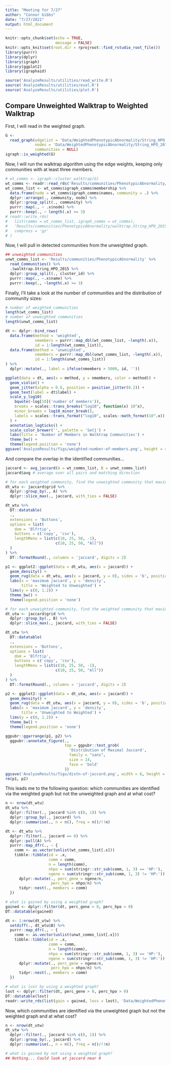 ---
title: "Meeting for 7/27"
author: "Connor Gibbs"
date: "7/27/2021"
output: html_document
---

```{r setup, include=FALSE}
knitr::opts_chunk$set(echo = TRUE,
                      message = FALSE)
knitr::opts_knit$set(root.dir = rprojroot::find_rstudio_root_file())
library(purrr)
library(dplyr)
library(igraph)
library(ggplot2)
library(igraphaid)
```

```{r, include=FALSE}
source('AnalyzeResults/utilities/read_write.R')
source('AnalyzeResults/utilities/eval.R')
source('AnalyzeResults/utilities/plot.R')
```

## Compare Unweighted Walktrap to Weighted Walktrap

First, I will read in the weighted graph.

```{r}
G <-
  read_graph(edgelist = 'Data/WeightedPhenotypicAbnormality/String_HPO_2015.weighted.phenotypic_branch.numbered.edgelist.txt',
             nodes = 'Data/WeightedPhenotypicAbnormality/String_HPO_2015.weighted.phenotypic_branch.nodenames.txt',
             communities = NULL)
igraph::is_weighted(G)
```

Now, I will run the walktrap algorithm using the edge weights, keeping only communities with at least three members.

```{r, echo=FALSE}
# wt_comms <- igraph::cluster_walktrap(G)
wt_comms <- readr::read_rds('Results/communities/PhenotypicAbnormality/walktrap.String_HPO_2015.weighted.phenotypic_branch.coms')
wt_comms_list <- wt_comms$igraph_comms$membership %>%
  data.frame(node = wt_comms$igraph_comms$names, community = .) %>%
  dplyr::arrange(., community, node) %>%
  dplyr::group_split(., community) %>%
  purrr::map(., ~ .x$node) %>%
  purrr::keep(., ~ length(.x) >= 3)
# readr::write_rds(
#   list(comms = wt_comms_list, igraph_comms = wt_comms),
#   'Results/communities/PhenotypicAbnormality/walktrap.String_HPO_2015.weighted.phenotypic_branch.coms',
#   compress = 'gz'
# )
```

Now, I will pull in detected communities from the unweighted graph.

```{r, echo=FALSE}
## unweighted communities
unwt_comms_list <- 'Results/communities/PhenotypicAbnormality' %>%
  read_Communities() %>%
  .$walktrap.String_HPO_2015 %>%
  dplyr::group_split(., cluster_id) %>%
  purrr::map(., ~.x$name) %>%
  purrr::keep(., ~length(.x) >= 3)
```
Finally, I'll take a look at the number of communities and the distribution of community sizes:

```{r, echo=FALSE}
# number of weighted communities
length(wt_comms_list)
# number of unweighted communities
length(unwt_comms_list)

dt <- dplyr::bind_rows(
  data.frame(method = 'weighted', 
             nmembers = purrr::map_dbl(wt_comms_list, ~length(.x)), 
             id = 1:length(wt_comms_list)),
  data.frame(method = 'unweighted', 
             nmembers = purrr::map_dbl(unwt_comms_list, ~length(.x)),
             id = 1:length(unwt_comms_list))
) %>%
  dplyr::mutate(., label = ifelse(nmembers > 5000, id, ''))

ggplot(data = dt, aes(x = method, y = nmembers, color = method)) +
  geom_violin() +
  geom_jitter(alpha = 0.6, position = position_jitter(0.2)) +
  geom_text(label = dt$label) +
  scale_y_log10(
    bquote(~log[10]('number of members')),
    breaks = scales::trans_breaks("log10", function(x) 10^x),
    minor_breaks = log10_minor_break(),
    labels = scales::trans_format("log10", scales::math_format(10^.x))
  ) +
  annotation_logticks() +
  scale_color_brewer('', palette = 'Set1') +
  labs(title = 'Number of Members in Walktrap Communities') +
  theme_bw() +
  theme(legend.position = 'none')
ggsave('AnalyzeResults/figs/weighted-number-of-members.png', height = 4, width = 6, units = 'in')
```

And compare the overlap in the identified communities...

```{r}
jaccard <- avg_jaccard(A = wt_comms_list, B = unwt_comms_list)
jaccard$avg # average over all pairs and matching direction

# for each weighted community, find the unweighted community that maximized jaccard
dt_wtu <- jaccard$grid %>%
  dplyr::group_by(., A) %>%
  dplyr::slice_max(., jaccard, with_ties = FALSE)

dt_wtu %>%
  DT::datatable(
  .,
  extensions = 'Buttons',
  options = list(
    dom = 'Blfrtip',
    buttons = c('copy', 'csv'),
    lengthMenu = list(c(10, 25, 50, -1),
                      c(10, 25, 50, "All"))
  )
) %>%
  DT::formatRound(., columns = 'jaccard', digits = 2)

p1 <- ggplot2::ggplot(data = dt_wtu, aes(x = jaccard)) +
  geom_density() +
  geom_rug(data = dt_wtu, aes(x = jaccard, y = 0), sides = 'b', position = 'jitter', alpha = 0.7) +
  labs(x = 'maximum jaccard', y = 'density', 
       title = 'Weighted to Unweighted') +
  lims(y = c(0, 1.2)) +
  theme_bw() +
  theme(legend.position = 'none')

# for each unweighted community, find the weighted community that maximized jaccard
dt_utw <- jaccard$grid %>%
  dplyr::group_by(., B) %>%
  dplyr::slice_max(., jaccard, with_ties = FALSE)

dt_utw %>%
  DT::datatable(
  .,
  extensions = 'Buttons',
  options = list(
    dom = 'Blfrtip',
    buttons = c('copy', 'csv'),
    lengthMenu = list(c(10, 25, 50, -1),
                      c(10, 25, 50, "All"))
  )
) %>%
  DT::formatRound(., columns = 'jaccard', digits = 2)

p2 <- ggplot2::ggplot(data = dt_utw, aes(x = jaccard)) +
  geom_density() +
  geom_rug(data = dt_utw, aes(x = jaccard, y = 0), sides = 'b', position = 'jitter', alpha = 0.7) +
  labs(x = 'maximum jaccard', y = 'density', 
       title = 'Unweighted to Weighted') +
  lims(y = c(0, 1.2)) +
  theme_bw() +
  theme(legend.position = 'none')

ggpubr::ggarrange(p1, p2) %>%
  ggpubr::annotate_figure(.,
                          top = ggpubr::text_grob(
                            'Distribution of Maximal Jaccard',
                            family = "sans",
                            size = 14,
                            face = 'bold'
                          ))
ggsave('AnalyzeResults/figs/distn-of-jaccard.png', width = 6, height = 4, units = 'in')
rm(p1, p2)
```

This leads me to the following question: which communities are identified via the weighted graph but not the unweighted graph and at what cost?

```{r}
n <- nrow(dt_wtu)
dt_wtu %>%
  dplyr::filter(., jaccard %in% c(0, 1)) %>%
  dplyr::group_by(., jaccard) %>%
  dplyr::summarise(., n = n(), freq = n()/!!n)

dt <- dt_wtu %>%
  dplyr::filter(., jaccard == 0) %>%
  dplyr::pull(A) %>%
  purrr::map_dfr(., ~ {
    comm <- as.vector(unlist(wt_comms_list[.x]))
    tibble::tibble(id = .x,
                   comm = comm,
                   n = length(comm),
                   nhpo = sum(stringr::str_sub(comm, 1, 3) == 'HP:'),
                   ngene = sum(stringr::str_sub(comm, 1, 3) != 'HP:')) %>%
      dplyr::mutate(., perc_gene = ngene/n, 
                    perc_hpo = nhpo/n) %>%
      tidyr::nest(., members = comm)
  })

# what is gained by using a weighted graph?
gained <- dplyr::filter(dt, perc_gene > 0, perc_hpo > 0)
DT::datatable(gained)

dt <- 1:nrow(dt_utw) %>%
  setdiff(., dt_wtu$B) %>%
  purrr::map_dfr(., ~ {
    comm <- as.vector(unlist(unwt_comms_list[.x]))
    tibble::tibble(id = .x,
                   comm = comm,
                   n = length(comm),
                   nhpo = sum(stringr::str_sub(comm, 1, 3) == 'HP:'),
                   ngene = sum(stringr::str_sub(comm, 1, 3) != 'HP:')) %>%
      dplyr::mutate(., perc_gene = ngene/n, 
                    perc_hpo = nhpo/n) %>%
      tidyr::nest(., members = comm)
  })

# what is lost by using a weighted graph?
lost <- dplyr::filter(dt, perc_gene > 0, perc_hpo > 0)
DT::datatable(lost)
readr::write_rds(list(gain = gained, loss = lost), 'Data/WeightedPhenotypicAbnormality/gain_loss_weighted2unweighted.rds')
```

Now, which communities are identified via the unweighted graph but not the weighted graph and at what cost?

```{r}
n <- nrow(dt_utw)
dt_utw %>%
  dplyr::filter(., jaccard %in% c(0, 1)) %>%
  dplyr::group_by(., jaccard) %>%
  dplyr::summarise(., n = n(), freq = n()/!!n)

# what is gained by not using a weighted graph?
## Nothing... Could look at jaccard near 0
```
